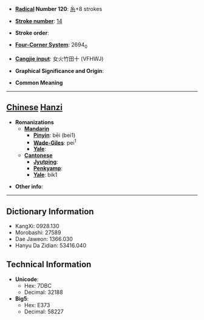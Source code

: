 * '''[[Wiktionary:Chinese radical index| Radical]] Number 120''': [[Wiktionary:Chinese radical index 糸|糸]]+8 strokes

* '''[[Wiktionary:Chinese total strokes index|Stroke number]]''': [[Wiktionary:Chinese total strokes index 14|14]]

* '''Stroke order''': 

* '''[[Wiktionary:Chinese four corner index|Four-Corner System]]''': 2694<sub>0</sub>

* '''[[Wiktionary:Chinese Cangjie index|Cangjie input]]''': 女火竹田十 (VFHWJ)

* '''Graphical Significance and Origin''': 

* '''Common Meaning'''

----

== [[Chinese]] [[Hanzi]] ==

* '''Romanizations'''
** '''[[Mandarin]]'''
*** '''[[Pinyin]]''': bēi (bei1)
*** '''[[Wade-Giles]]''': pei<sup>1</sup>
*** '''[[Yale]]''': 
** '''[[Cantonese]]'''
*** '''[[Jyutping]]''':
*** '''[[Penkyamp]]''': 
*** '''[[Yale]]''': bik1

* '''Other info''': 

----

== Dictionary Information ==

* KangXi: 0928.130
* Morobashi: 27589
* Dae Jaweon: 1366.030
* Hanyu Da Zidian: 53416.040

== Technical Information ==

* '''Unicode''':
** Hex: 7DBC
** Decimal: 32188
* '''Big5''':
** Hex: E373
** Decimal: 58227